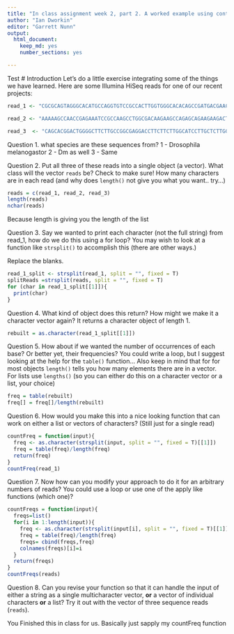 ```yaml
---
title: "In class assignment week 2, part 2. A worked example using control flow (for loops, if statements, etc)"
author: "Ian Dworkin"
editor: "Garrett Nunn"
output: 
  html_document:
    keep_md: yes
    number_sections: yes

---
```

Test
# Introduction
Let's do a little exercise integrating some of the things we have learned. Here are some Illumina HiSeq reads for one of our recent projects:

```r
read_1 <- "CGCGCAGTAGGGCACATGCCAGGTGTCCGCCACTTGGTGGGCACACAGCCGATGACGAACGGGCTCCTTGACTATAATCTGACCCGTTTGCGTTTGGGTGACCAGGGAGAACTGGTGCTCCTGC"

read_2 <- "AAAAAGCCAACCGAGAAATCCGCCAAGCCTGGCGACAAGAAGCCAGAGCAGAAGAAGACTGCTGCGGCTCCCGCTGCCGGCAAGAAGGAGGCTGCTCCCTCGGCTGCCAAGCCAGCTGCCGCTG"

read_3  <- "CAGCACGGACTGGGGCTTCTTGCCGGCGAGGACCTTCTTCTTGGCATCCTTGCTCTTGGCCTTGGCGGCCGCGGTCGTCTTTACGGCCGCGGGCTTCTTGGCAGCAGCACCGGCGGTCGCTGGC"
```

Question 1. what species are these sequences from?
1 - Drosophila melanogastor
2 - Dm as well 
3 - Same

Question 2. Put all three of these reads into a single object (a vector).  What class will the vector `reads` be? Check to make sure! How many characters are in each read (and why does `length()` not give you what you want.. try...)
```r
reads = c(read_1, read_2, read_3)
length(reads)
nchar(reads)
```
Because length is giving you the length of the list

Question 3. Say we wanted to print each character (not the full string) from read_1, how do we do this using a for loop? You may wish to look at a function like `strsplit()` to accomplish this (there are other ways.)

Replace the blanks.
```r
read_1_split <- strsplit(read_1, split = "", fixed = T)
splitReads =strsplit(reads, split = "", fixed = T)
for (char in read_1_split[[1]]){
  print(char)
}
```

Question 4. What kind of object does this return? How might we make it a character vector again?
  It returns a character object of length 1.
```r
rebuilt = as.character(read_1_split[[1]])
```
Question 5. How about if we wanted the number of occurrences of each base? Or better yet, their frequencies? You could write a loop, but I suggest looking at the help for the `table()` function... Also keep in mind that for for most objects `length()` tells you how many elements there are in a vector. For lists use `lengths()` (so you can either do this on a character vector or a list, your choice)
```r
freq = table(rebuilt)
freq[] = freq[]/length(rebuilt)

```

Question 6. How would you make this into a nice looking function that can work on either  a list or vectors of characters? (Still just for a single read)
```r
countFreq = function(input){
  freq <- as.character(strsplit(input, split = "", fixed = T)[[1]])
  freq = table(freq)/length(freq)
  return(freq)
}
countFreq(read_1)
```

Question 7. Now how can you modify your approach to do it for an arbitrary numbers of reads? You could use a loop or use one of the apply like functions (which one)?
```r
countFreqs = function(input){
  freqs=list()
  for(i in 1:length(input)){
    freq <- as.character(strsplit(input[i], split = "", fixed = T)[[1]])
    freq = table(freq)/length(freq)
    freqs= cbind(freqs,freq)
    colnames(freqs)[i]=i
  }
  return(freqs)
}
countFreqs(reads)
```
Question 8. Can you revise your function so that it can handle the input of either a string as a single multicharacter vector, **or** a vector of individual characters **or** a list? Try it out with the vector of three sequence reads (`reads`).

You Finished this in class for us. Basically just sapply my countFreq function

